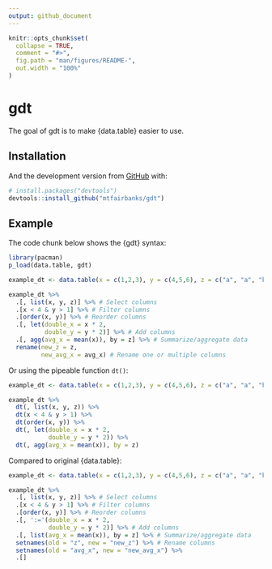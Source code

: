 ```yaml
---
output: github_document
---
```


<!-- README.md is generated from README.Rmd. Please edit that file -->

```r
knitr::opts_chunk$set(
  collapse = TRUE,
  comment = "#>",
  fig.path = "man/figures/README-",
  out.width = "100%"
)
```

# gdt

<!-- badges: start -->
<!-- badges: end -->

The goal of gdt is to make {data.table} easier to use.

## Installation

And the development version from [GitHub](https://github.com/) with:

``` r
# install.packages("devtools")
devtools::install_github("mtfairbanks/gdt")
```
## Example

The code chunk below shows the {gdt} syntax:

```r
library(pacman)
p_load(data.table, gdt)

example_dt <- data.table(x = c(1,2,3), y = c(4,5,6), z = c("a", "a", "b"))

example_dt %>%
  .[, list(x, y, z)] %>% # Select columns
  .[x < 4 & y > 1] %>% # Filter columns
  .[order(x, y)] %>% # Reorder columns
  .[, let(double_x = x * 2,
          double_y = y * 2)] %>% # Add columns
  .[, agg(avg_x = mean(x)), by = z] %>% # Summarize/aggregate data
  rename(new_z = z,
         new_avg_x = avg_x) # Rename one or multiple columns
```

Or using the pipeable function `dt()`:

```r
example_dt <- data.table(x = c(1,2,3), y = c(4,5,6), z = c("a", "a", "b"))

example_dt %>%
  dt(, list(x, y, z)) %>%
  dt(x < 4 & y > 1) %>%
  dt(order(x, y)) %>%
  dt(, let(double_x = x * 2,
           double_y = y * 2)) %>%
  dt(, agg(avg_x = mean(x)), by = z)
```

Compared to original {data.table}:

```r
example_dt <- data.table(x = c(1,2,3), y = c(4,5,6), z = c("a", "a", "b"))

example_dt %>%
  .[, list(x, y, z)] %>% # Select columns
  .[x < 4 & y > 1] %>% # Filter columns
  .[order(x, y)] %>% # Reorder columns
  .[, ':='(double_x = x * 2,
           double_y = y * 2)] %>% # Add columns
  .[, list(avg_x = mean(x)), by = z] %>% # Summarize/aggregate data
  setnames(old = "z", new = "new_z") %>% # Rename columns
  setnames(old = "avg_x", new = "new_avg_x") %>%
  .[]
```

